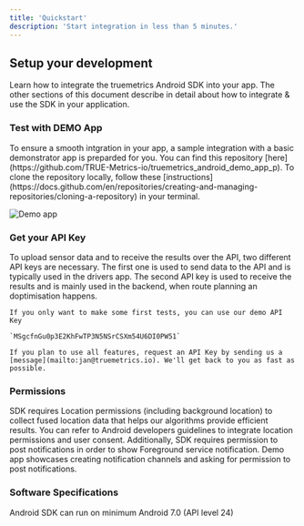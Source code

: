 ```yaml
---
title: 'Quickstart'
description: 'Start integration in less than 5 minutes.'
---
```


## Setup your development

Learn how to integrate the truemetrics Android SDK into your app.
The other sections of this document describe in detail about how to integrate & use the SDK in your application. 

### Test with DEMO App

<AccordionGroup>
  <Accordion icon="github" title="Clone your demo application">
    To ensure a smooth intgration in your app, a sample integration with a basic demonstrator app is preparded for you. You can find this repository 
    [here](https://github.com/TRUE-Metrics-io/truemetrics_android_demo_app_p). To clone the repository
    locally, follow these
    [instructions](https://docs.github.com/en/repositories/creating-and-managing-repositories/cloning-a-repository)
    in your terminal.

 
  ![Demo app](/images/Start.png)
 
  </Accordion>

### Get your API Key
  <Accordion icon="github" title="Get your API Key">
    To upload sensor data and to receive the results over the API, two different API keys are necessary. The first one is used to send data to the API and is typically used in the drivers app. 
    The second API key is used to receive the results and is mainly used in the backend, when route planning an doptimisation happens.
    
    If you only want to make some first tests, you can use our demo API Key 
    
    `MSgcfnGu0p3E2KhFwTP3N5NSrCSXm54U6DI0PW51`
    
    If you plan to use all features, request an API Key by sending us a
    [message](mailto:jan@truemetrics.io). We'll get back to you as fast as possible. 
  </Accordion>
  
</AccordionGroup>

### Permissions
SDK requires Location permissions (including background location) to collect fused location data that helps our algorithms provide efficient results.
You can refer to Android developers guidelines to integrate location permissions and user consent. 
Additionally, SDK requires permission to post notifications in order to show Foreground service notification. Demo app showcases creating notification channels and asking for permission to post notifications.

###  Software Specifications
Android SDK can run on minimum Android 7.0 (API level 24)
